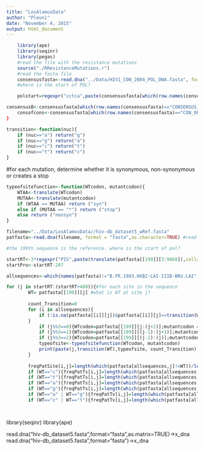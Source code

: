 ```yaml
---
title: "LosAlamosData"
author: "Pleuni"
date: "November 4, 2015"
output: html_document
---
```


```r
    library(ape)
	library(seqinr)
	library(pegas)
	#read the file with the resistance mutations
	source("./RResistanceMutations.r")
	#read the fasta file 
	consensusfasta<-read.dna("../Data/HIV1_CON_2004_POL_DNA.fasta", format = "fasta",as.character=TRUE)	
	#where is the start of POL? 

	polstart=regexpr("cctca",paste(consensusfasta[which(row.names(consensusfasta)=="CONSENSUS_B"),],collapse=""))[1]

consensusB<-consensusfasta[which(row.names(consensusfasta)=="CONSENSUS_B"), polstart:(polstart+983)]
	consofcons<-consensusfasta[which(row.names(consensusfasta)=="CON_OF_CONS"), polstart:(polstart+983)]
}
```

```r
transition<-function(nuc){
    if (nuc=="a") return("g")
    if (nuc=="g") return("a")
    if (nuc=="c") return("t")
    if (nuc=="t") return("c")
}
```
#for each mutation, determine whether it is synonymous, non-synonymous or creates a stop

```r
typeofsitefunction<-function(WTcodon, mutantcodon){
    WTAA<-translate(WTcodon)
    MUTAA<-translate(mutantcodon)
    if (WTAA == MUTAA) return ("syn")
    else if (MUTAA == "*") return ("stop")
    else return ("nonsyn")
}
```    

```r
filename="../Data/LosAlamosData//hiv-db_dataset5_wRef.fasta"
patfasta<-read.dna(filename, format = "fasta",as.character=TRUE) #read the file 

#the 199th sequence is the reference. where is the start of pol? 

startRT<-3*regexpr("PIS",paste(translate(patfasta[[199]][3:9868]),collapse=''))[1]
startPro<-startRT-297

allsequences<-which(names(patfasta)!="B.FR.1983.HXB2-LAI-IIIB-BRU.LAI")

for (j in startRT:(startRT+400)){#for each site in the sequence
    	WT=	patfasta[[199]][j] #what is WT at site j?
        
        count_Transition=0
        for (i in allsequences){
            if (!is.na(patfasta[[i]][j])&patfasta[[i]][j]==transition(WT)){count_Transition=count_Transition+1}
        }
            if (j%%3==0){WTcodon=patfasta[[199]][j:(j+2)];mutantcodon = c(transition(WT),WTcodon[2:3])}
            if (j%%3==1){WTcodon=patfasta[[199]][(j-1):(j+1)];mutantcodon = c(WTcodon[1],transition(WT),WTcodon[3])}
            if (j%%3==2){WTcodon=patfasta[[199]][(j-2):(j)];mutantcodon = c(WTcodon[1:2],transition(WT))}
            typeofsite<-typeofsitefunction(WTcodon, mutantcodon)
            print(paste(j,transition(WT),typeofsite, count_Transition))    
        }
        
		freqPatSite[i,j]=length(which(patfasta[allsequences,j]!=WT))/length(allsequences)#if WT, what is freq of non WT at later time points?  ## kristof: any change, ts and tv
        if (WT=="c"){freqPatTs[i,j]=length(which(patfasta[allsequences,j]=="t"))/length(allsequences)}   ## kristof only ts
		if (WT=="t"){freqPatTs[i,j]=length(which(patfasta[allsequences,j]=="c"))/length(allsequences)}
		if (WT=="a"){freqPatTs[i,j]=length(which(patfasta[allsequences,j]=="g"))/length(allsequences)}
		if (WT=="g"){freqPatTs[i,j]=length(which(patfasta[allsequences,j]=="a"))/length(allsequences)}
        if (WT=="a" | WT=="g"){freqPatTv[i,j]=length(which(patfasta[allsequences,j]=="c" | patfasta[allsequences,j]=="t"))/length(allsequences)}
        if (WT=="c" | WT=="t"){freqPatTv[i,j]=length(which(patfasta[allsequences,j]=="a" | patfasta[allsequences,j]=="g"))/length(allsequences)}




```


library(seqinr)
library(ape)

read.dna("hiv-db_dataset5.fasta",format="fasta",as.matrix=TRUE)->x_dna
read.dna("hiv-db_dataset5.fasta",format="fasta")->x_dna


